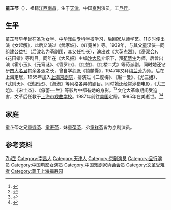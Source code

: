 '''童芷苓'''（{{bd|1922年|8月21日|1995年|7月6日|catIdx=Tong童}}），祖籍[[江西|江西]][[南昌|南昌]]，生于[[天津|天津]]，中国[[京剧|京剧]]演员，工[[旦行|旦行]]。

== 生平 ==
童芷苓早年曾在[[圣功女学|圣功女学]]、[[中华戏曲专科学校|中华戏曲专科学校]]学习，后回家从师学艺。11岁时便出演《女起解》，此后又演过《武家坡》、《虹霓关》等。1939年，与其父童汉侠一同组建公益社（后改名为苓剧团，其父任社长），演出过《大英杰烈》、《奇双会》、《花田错》等剧目。同年在《大风报》主编[[沙大风|沙大风]]介绍下，拜[[荀慧生|荀慧生]]为师，后曾出演《霍小玉》、《元宵谜》、《香罗带》、《红娘》、《红楼二尤》等荀派剧。同时她还钻研[[京剧四大名旦|四大名旦]]其余各派之长，曾自学[[程砚秋|程派]]《锁麟囊》，1947年又拜[[梅兰芳|梅兰芳]]为师。后在上海定居，1955年加入[[上海京剧院|上海京剧院]]，排演过《二度梅》、《赵一曼》、《尤三姐》、《武则天》、《送肥记》、《海港》等风格各异的剧目。同时她还经常涉猎电影，《尤三姐》、《宋士杰》、《[[傲蕾·一兰|傲蕾·一兰]]》等影片中都有她的身影。<ref>{{cite web|url=http://news.sina.com.cn/c/2004-07-26/03153823768.shtml|title=名家十日谈 多才多艺童芷苓|publisher=新浪|access-date=2011-01-10|archive-date=2018-01-05|archive-url=https://web.archive.org/web/20180105011926/http://news.sina.com.cn/c/2004-07-26/03153823768.shtml|dead-url=no}}</ref><ref>{{cite web|url=http://www.china.com.cn/culture/zhuanti/zgjj/2007-10/31/content_9153139.htm|title=表演艺术家-童芷苓|publisher=中国网|access-date=2011-01-10|archive-date=2016-03-05|archive-url=https://web.archive.org/web/20160305042538/http://www.china.com.cn/culture/zhuanti/zgjj/2007-10/31/content_9153139.htm|dead-url=no}}</ref>[[文化大革命|文化大革命]]期间受迫害，文革后任教于[[上海市戏曲学校|上海市戏曲学校]]。1987年前往[[美国|美国]]定居。1995年在美逝世。<ref>{{cite web|url=http://skb.hebnews.cn/20050714/ca534342.htm|title=童祥苓缘何姐弟相残|publisher=河北日报|deadurl=yes|archiveurl=https://web.archive.org/web/20110205134141/http://skb.hebnews.cn/20050714/ca534342.htm|archivedate=2011-02-05|access-date=2011-01-10}}</ref><ref>{{cite web|url=http://www.pekingopera.sh.cn/detail.asp?pzlid=405|title=童芷苓|publisher=上海京剧志|deadurl=yes|archiveurl=https://web.archive.org/web/20070513150519/http://www.pekingopera.sh.cn/detail.asp?pzlid=405|archivedate=2007-05-13|access-date=2011-01-10}}</ref>

== 家庭 ==
童芷苓之兄[[童遐苓|童遐苓]]、[[童寿苓|童寿苓]]，妹[[童葆苓|童葆苓]]，弟[[童祥苓|童祥苓]]皆为京剧演员。

== 参考资料 ==
{{reflist}}

{{中国戏剧家协会第三届理事会}}
{{中国戏剧家协会第四届理事会}}

{{Authority control}}
{{DEFAULTSORT:Tong童}}
[[Category:童姓|Zhi芷]]
[[Category:南昌人|Category:南昌人]]
[[Category:天津人|Category:天津人]]
[[Category:京剧演员|Category:京剧演员]]
[[Category:旦行演员|Category:旦行演员]]
[[Category:中国电影女演员|Category:中国电影女演员]]
[[Category:中国戏剧家协会会员|Category:中国戏剧家协会会员]]
[[Category:文革受难者|Category:文革受难者]]
[[Category:葬于上海福寿园|Category:葬于上海福寿园]]